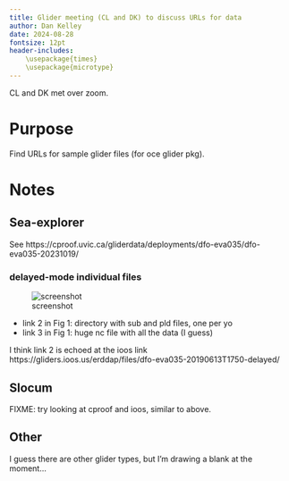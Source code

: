 ```yaml
---
title: Glider meeting (CL and DK) to discuss URLs for data
author: Dan Kelley
date: 2024-08-28
fontsize: 12pt
header-includes:
    \usepackage{times}
    \usepackage{microtype}
---
```

CL and DK met over zoom.

# Purpose
Find URLs for sample glider files (for oce glider pkg).

# Notes

## Sea-explorer

See https://cproof.uvic.ca/gliderdata/deployments/dfo-eva035/dfo-eva035-20231019/


### delayed-mode individual files

![screenshot](screenshot.png)

* link 2 in Fig 1: directory with sub and pld files, one per yo
* link 3 in Fig 1: huge nc file with all the data (I guess)

I think link 2 is echoed at the ioos link
https://gliders.ioos.us/erddap/files/dfo-eva035-20190613T1750-delayed/

## Slocum

FIXME: try looking at cproof and ioos, similar to above.

## Other

I guess there are other glider types, but I'm drawing a blank
at the moment...

